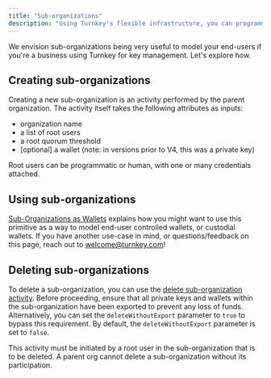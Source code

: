 ```yaml
---
title: "Sub-organizations"
description: "Using Turnkey's flexible infrastructure, you can programmatically create and manage sub-organizations for your end-users. Sub-organizations aren't subject to size limits: you can create as many sub-organizations as needed. The parent organization has **read-only** visibility into all of its sub-organizations, and activities performed in sub-organizations roll up to the parent for billing purposes."
---
```


We envision sub-organizations being very useful to model your end-users if you're a business using Turnkey for key management. Let's explore how.

## Creating sub-organizations

Creating a new sub-organization is an activity performed by the parent organization. The activity itself takes the following attributes as inputs:

- organization name
- a list of root users
- a root quorum threshold
- \[optional] a wallet (note: in versions prior to V4, this was a private key)

Root users can be programmatic or human, with one or many credentials attached.

## Using sub-organizations

[Sub-Organizations as Wallets](/embedded-wallets/sub-organizations-as-wallets) explains how you might want to use this primitive as a way to model end-user controlled wallets, or custodial wallets. If you have another use-case in mind, or questions/feedback on this page, reach out to [welcome@turnkey.com](mailto:welcome@turnkey.com)!

## Deleting sub-organizations

To delete a sub-organization, you can use the [delete sub-organization activity](/api-reference/organizations/delete-sub-organization).
Before proceeding, ensure that all private keys and wallets within the sub-organization have been exported to prevent any loss of funds.
Alternatively, you can set the `deleteWithoutExport` parameter to `true` to bypass this requirement.
By default, the `deleteWithoutExport` parameter is set to `false`.

<Note>
  This activity must be initiated by a root user in the sub-organization that is
  to be deleted. A parent org cannot delete a sub-organization without its
  participation.
</Note>
